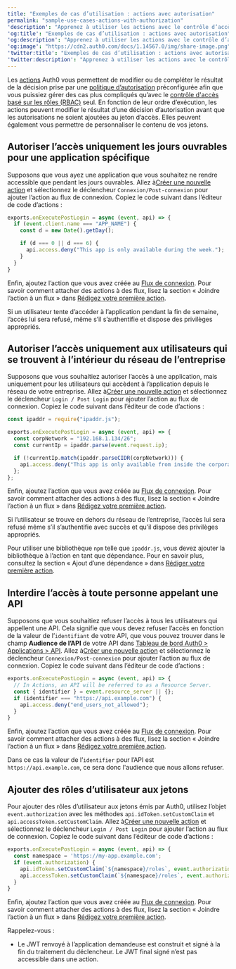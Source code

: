 ```yaml
---
title: "Exemples de cas d’utilisation : actions avec autorisation"
permalink: "sample-use-cases-actions-with-authorization"
'description': "Apprenez à utiliser les actions avec le contrôle d’accès basé sur les rôles (RBAC)."
'og:title': "Exemples de cas d’utilisation : actions avec autorisation"
'og:description': "Apprenez à utiliser les actions avec le contrôle d’accès basé sur les rôles (RBAC)."
'og:image': "https://cdn2.auth0.com/docs/1.14567.0/img/share-image.png"
'twitter:title': "Exemples de cas d’utilisation : actions avec autorisation"
'twitter:description': "Apprenez à utiliser les actions avec le contrôle d’accès basé sur les rôles (RBAC)."
---
```


Les [actions](/docs/fr-ca/customize/actions) Auth0 vous permettent de modifier ou de compléter le résultat de la décision prise par une [politique d’autorisation](/docs/fr-ca/manage-users/access-control/authorization-policies) préconfigurée afin que vous puissiez gérer des cas plus compliqués qu’avec le [contrôle d'accès basé sur les rôles (RBAC)](/docs/fr-ca/manage-users/access-control/rbac) seul. En fonction de leur ordre d’exécution, les actions peuvent modifier le résultat d’une décision d’autorisation avant que les autorisations ne soient ajoutées au jeton d’accès. Elles peuvent également vous permettre de personnaliser le contenu de vos jetons.

## Autoriser l’accès uniquement les jours ouvrables pour une application spécifique

Supposons que vous ayez une application que vous souhaitez ne rendre accessible que pendant les jours ouvrables. Allez à[Créer une nouvelle action](/docs/fr-ca/customize/actions/write-your-first-action) et sélectionnez le déclencheur `Connexion/Post-connexion` pour ajouter l’action au flux de connexion. Copiez le code suivant dans l’éditeur de code d’actions :

```javascript lines
exports.onExecutePostLogin = async (event, api) => {
  if (event.client.name === "APP_NAME") {
    const d = new Date().getDay();

    if (d === 0 || d === 6) {
      api.access.deny("This app is only available during the week.");
    }
  }
}
```

Enfin, ajoutez l’action que vous avez créée au [Flux de connexion](https://manage.auth0.com/#/actions/flows/login/). Pour savoir comment attacher des actions à des flux, lisez la section « Joindre l’action à un flux » dans [Rédigez votre première action](/docs/fr-ca/customize/actions/write-your-first-action).

Si un utilisateur tente d’accéder à l’application pendant la fin de semaine, l’accès lui sera refusé, même s’il s’authentifie et dispose des privilèges appropriés.

## Autoriser l’accès uniquement aux utilisateurs qui se trouvent à l’intérieur du réseau de l’entreprise

Supposons que vous souhaitiez autoriser l’accès à une application, mais uniquement pour les utilisateurs qui accèdent à l’application depuis le réseau de votre entreprise. Allez à[Créer une nouvelle action](/docs/fr-ca/customize/actions/write-your-first-action) et sélectionnez le déclencheur `Login / Post Login` pour ajouter l’action au flux de connexion. Copiez le code suivant dans l’éditeur de code d’actions :

```javascript lines
const ipaddr = require("ipaddr.js");

exports.onExecutePostLogin = async (event, api) => {
  const corpNetwork = "192.168.1.134/26";
  const currentIp = ipaddr.parse(event.request.ip);

  if (!currentIp.match(ipaddr.parseCIDR(corpNetwork))) {
    api.access.deny("This app is only available from inside the corporate network.");
  };
};
```

Enfin, ajoutez l’action que vous avez créée au [Flux de connexion](https://manage.auth0.com/#/actions/flows/login/). Pour savoir comment attacher des actions à des flux, lisez la section « Joindre l’action à un flux » dans [Rédigez votre première action](/docs/fr-ca/customize/actions/write-your-first-action).

Si l’utilisateur se trouve en dehors du réseau de l’entreprise, l’accès lui sera refusé même s’il s’authentifie avec succès et qu’il dispose des privilèges appropriés.

<Callout icon="file-lines" color="#0EA5E9" iconType="regular">

Pour utiliser une bibliothèque `npm` telle que `ipaddr.js`, vous devez ajouter la bibliothèque à l’action en tant que dépendance. Pour en savoir plus, consultez la section « Ajout d’une dépendance » dans [Rédiger votre première action](/docs/fr-ca/customize/actions/write-your-first-action).

</Callout>

## Interdire l’accès à toute personne appelant une API

Supposons que vous souhaitiez refuser l’accès à tous les utilisateurs qui appellent une API. Cela signifie que vous devez refuser l’accès en fonction de la valeur de l’`identifiant` de votre API, que vous pouvez trouver dans le champ **<Tooltip href="/docs/docs/fr-ca/glossary?term=audience" tip="Audience
Identifiant unique de 'audience d’un jeton émis. Appelé aud dans un jeton, sa valeur contient l’identifiant soit d’une application (Client ID) pour un jeton d’ID, soit d’une API (API Identifier) pour un jeton d’accès." cta="Voir le glossaire">Audience</Tooltip> de l’API** de votre API dans [Tableau de bord Auth0 > Applications > API](https://manage.auth0.com/#/apis). Allez à[Créer une nouvelle action](/docs/fr-ca/customize/actions/write-your-first-action) et sélectionnez le déclencheur `Connexion/Post-connexion` pour ajouter l’action au flux de connexion. Copiez le code suivant dans l’éditeur de code d’actions :

```javascript lines
exports.onExecutePostLogin = async (event, api) => {
  // In Actions, an API will be referred to as a Resource Server.
  const { identifier } = event.resource_server || {};
  if (identifier === "https://api.example.com") {
    api.access.deny("end_users_not_allowed");
  }
}
```

Enfin, ajoutez l’action que vous avez créée au [Flux de connexion](https://manage.auth0.com/#/actions/flows/login/). Pour savoir comment attacher des actions à des flux, lisez la section « Joindre l’action à un flux » dans [Rédigez votre première action](/docs/fr-ca/customize/actions/write-your-first-action).

Dans ce cas la valeur de l’`identifier` pour l’API est `https://api.example.com`, ce sera donc l'audience que nous allons refuser.

## Ajouter des rôles d’utilisateur aux jetons

Pour ajouter des rôles d’utilisateur aux jetons émis par Auth0, utilisez l’objet `event.authorization` avec les méthodes `api.idToken.setCustomClaim` et `api.accessToken.setCustomClaim`. Allez à[Créer une nouvelle action](/docs/fr-ca/customize/actions/write-your-first-action) et sélectionnez le déclencheur `Login / Post Login` pour ajouter l’action au flux de connexion. Copiez le code suivant dans l’éditeur de code d’actions :

```javascript lines
exports.onExecutePostLogin = async (event, api) => {
  const namespace = 'https://my-app.example.com';
  if (event.authorization) {
    api.idToken.setCustomClaim(`${namespace}/roles`, event.authorization.roles);
    api.accessToken.setCustomClaim(`${namespace}/roles`, event.authorization.roles);
  }
}
```

Enfin, ajoutez l’action que vous avez créée au [Flux de connexion](https://manage.auth0.com/#/actions/flows/login/). Pour savoir comment attacher des actions à des flux, lisez la section « Joindre l’action à un flux » dans [Rédigez votre première action](/docs/fr-ca/customize/actions/write-your-first-action).

Rappelez-vous :

* Le <Tooltip href="/docs/docs/fr-ca/glossary?term=json-web-token" tip="Jeton Web JSON (JWT)
Format standard de jeton d’ID (et souvent de jeton d’accès) utilisé pour représenter en toute sécurité des demandes entre deux parties." cta="Voir le glossaire">JWT</Tooltip> renvoyé à l’application demandeuse est construit et signé à la fin du traitement du déclencheur. Le JWT final signé n’est pas accessible dans une action.